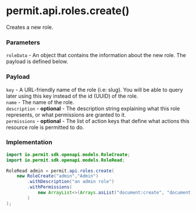 # permit.api.roles.create()

Creates a new role.

### Parameters

`roleData` - An object that contains the information about the new role. The payload is defined below.<br/>

### Payload

`key` - A URL-friendly name of the role (i.e: slug). You will be able to query later using this key instead of the id (UUID) of the role.<br/>
`name` - The name of the role.<br/>
`description` - **optional** - The description string explaining what this role represents, or what permissions are granted to it.<br/>
`permissions` - **optional** - The list of action keys that define what actions this resource role is permitted to do.<br/>

### Implementation

```java
import io.permit.sdk.openapi.models.RoleCreate;
import io.permit.sdk.openapi.models.RoleRead;

RoleRead admin = permit.api.roles.create(
	new RoleCreate("admin","Admin")
		.withDescription("an admin role")
		.withPermissions(
			new ArrayList<>(Arrays.asList("document:create", "document:read"))
		)
);
```
